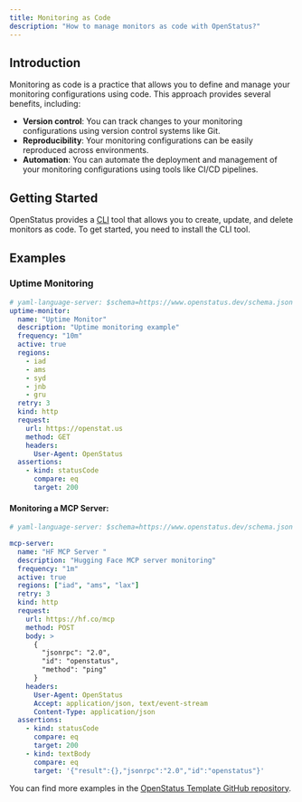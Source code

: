 ```yaml
---
title: Monitoring as Code
description: "How to manage monitors as code with OpenStatus?"
---
```


## Introduction

Monitoring as code is a practice that allows you to define and manage your monitoring configurations using code. This approach provides several benefits, including:

- **Version control**: You can track changes to your monitoring configurations using version control systems like Git.
- **Reproducibility**: Your monitoring configurations can be easily reproduced across environments.
- **Automation**: You can automate the deployment and management of your monitoring configurations using tools like CI/CD pipelines.


## Getting Started

OpenStatus provides a [CLI](/cli/getting-started) tool that allows you to create, update, and delete monitors as code. To get started, you need to install the CLI tool.

## Examples

### Uptime Monitoring

```yaml
# yaml-language-server: $schema=https://www.openstatus.dev/schema.json
uptime-monitor:
  name: "Uptime Monitor"
  description: "Uptime monitoring example"
  frequency: "10m"
  active: true
  regions:
    - iad
    - ams
    - syd
    - jnb
    - gru
  retry: 3
  kind: http
  request:
    url: https://openstat.us
    method: GET
    headers:
      User-Agent: OpenStatus
  assertions:
    - kind: statusCode
      compare: eq
      target: 200
```

#### Monitoring a MCP Server:

```yaml
# yaml-language-server: $schema=https://www.openstatus.dev/schema.json

mcp-server:
  name: "HF MCP Server "
  description: "Hugging Face MCP server monitoring"
  frequency: "1m"
  active: true
  regions: ["iad", "ams", "lax"]
  retry: 3
  kind: http
  request:
    url: https://hf.co/mcp
    method: POST
    body: >
      {
        "jsonrpc": "2.0",
        "id": "openstatus",
        "method": "ping"
      }
    headers:
      User-Agent: OpenStatus
      Accept: application/json, text/event-stream
      Content-Type: application/json
  assertions:
    - kind: statusCode
      compare: eq
      target: 200
    - kind: textBody
      compare: eq
      target: '{"result":{},"jsonrpc":"2.0","id":"openstatus"}'
```

You can find more examples in the [OpenStatus Template GitHub repository](https://github.com/openstatusHQ/cli-template/).
